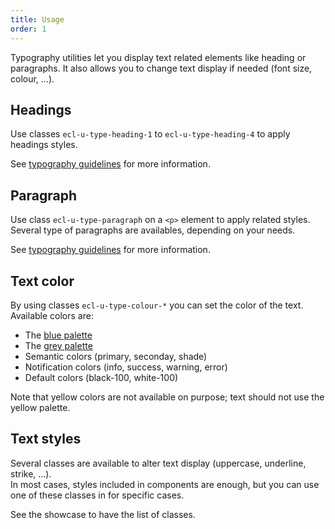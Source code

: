 ```yaml
---
title: Usage
order: 1
---
```



<Paragraph size="lead">
  Typography utilities let you display text related elements like heading or
  paragraphs. It also allows you to change text display if needed (font size,
  colour, ...).
</Paragraph>

## Headings

Use classes `ecl-u-type-heading-1` to `ecl-u-type-heading-4` to apply headings styles.

See [typography guidelines](https://v2--europa-component-library.netlify.com/ec/guidelines/typography/) for more information.

## Paragraph

Use class `ecl-u-type-paragraph` on a `<p>` element to apply related styles.  
Several type of paragraphs are availables, depending on your needs.

See [typography guidelines](https://v2--europa-component-library.netlify.com/ec/guidelines/typography/) for more information.

## Text color

By using classes `ecl-u-type-colour-*` you can set the color of the text.
Available colors are:

- The [blue palette](https://v2--europa-component-library.netlify.com/ec/guidelines/colours/)
- The [grey palette](https://v2--europa-component-library.netlify.com/ec/guidelines/colours/)
- Semantic colors (primary, seconday, shade)
- Notification colors (info, success, warning, error)
- Default colors (black-100, white-100)

Note that yellow colors are not available on purpose; text should not use the yellow palette.

## Text styles

Several classes are available to alter text display (uppercase, underline, strike, ...).  
In most cases, styles included in components are enough, but you can use one of these classes in for specific cases.

See the showcase to have the list of classes.
